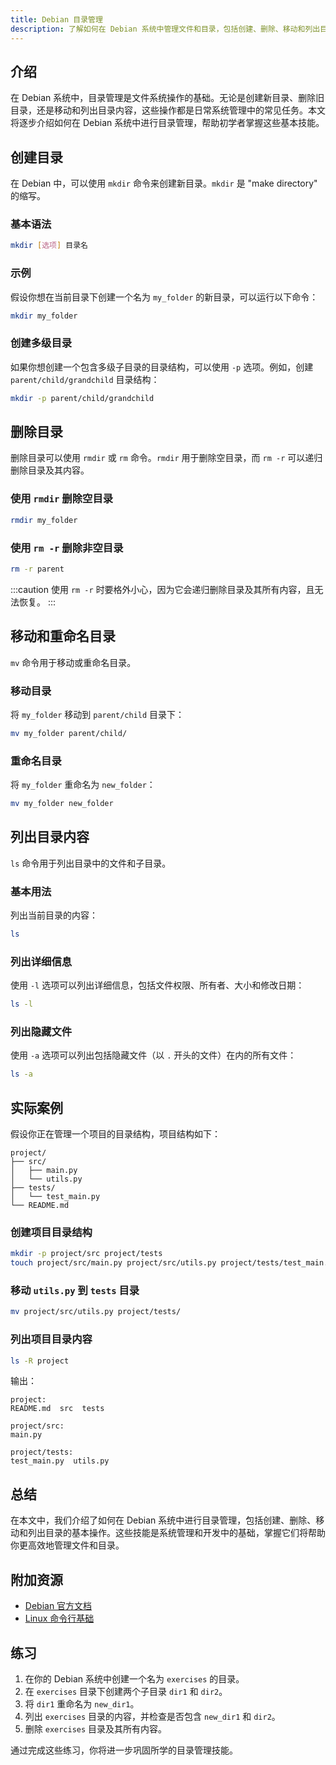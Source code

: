 ```yaml
---
title: Debian 目录管理
description: 了解如何在 Debian 系统中管理文件和目录，包括创建、删除、移动和列出目录的基本操作。
---
```


## 介绍

在 Debian 系统中，目录管理是文件系统操作的基础。无论是创建新目录、删除旧目录，还是移动和列出目录内容，这些操作都是日常系统管理中的常见任务。本文将逐步介绍如何在 Debian 系统中进行目录管理，帮助初学者掌握这些基本技能。

## 创建目录

在 Debian 中，可以使用 `mkdir` 命令来创建新目录。`mkdir` 是 "make directory" 的缩写。

### 基本语法

```bash
mkdir [选项] 目录名
```

### 示例

假设你想在当前目录下创建一个名为 `my_folder` 的新目录，可以运行以下命令：

```bash
mkdir my_folder
```

### 创建多级目录

如果你想创建一个包含多级子目录的目录结构，可以使用 `-p` 选项。例如，创建 `parent/child/grandchild` 目录结构：

```bash
mkdir -p parent/child/grandchild
```

## 删除目录

删除目录可以使用 `rmdir` 或 `rm` 命令。`rmdir` 用于删除空目录，而 `rm -r` 可以递归删除目录及其内容。

### 使用 `rmdir` 删除空目录

```bash
rmdir my_folder
```

### 使用 `rm -r` 删除非空目录

```bash
rm -r parent
```

:::caution
使用 `rm -r` 时要格外小心，因为它会递归删除目录及其所有内容，且无法恢复。
:::

## 移动和重命名目录

`mv` 命令用于移动或重命名目录。

### 移动目录

将 `my_folder` 移动到 `parent/child` 目录下：

```bash
mv my_folder parent/child/
```

### 重命名目录

将 `my_folder` 重命名为 `new_folder`：

```bash
mv my_folder new_folder
```

## 列出目录内容

`ls` 命令用于列出目录中的文件和子目录。

### 基本用法

列出当前目录的内容：

```bash
ls
```

### 列出详细信息

使用 `-l` 选项可以列出详细信息，包括文件权限、所有者、大小和修改日期：

```bash
ls -l
```

### 列出隐藏文件

使用 `-a` 选项可以列出包括隐藏文件（以 `.` 开头的文件）在内的所有文件：

```bash
ls -a
```

## 实际案例

假设你正在管理一个项目的目录结构，项目结构如下：

```
project/
├── src/
│   ├── main.py
│   └── utils.py
├── tests/
│   └── test_main.py
└── README.md
```

### 创建项目目录结构

```bash
mkdir -p project/src project/tests
touch project/src/main.py project/src/utils.py project/tests/test_main.py project/README.md
```

### 移动 `utils.py` 到 `tests` 目录

```bash
mv project/src/utils.py project/tests/
```

### 列出项目目录内容

```bash
ls -R project
```

输出：

```
project:
README.md  src  tests

project/src:
main.py

project/tests:
test_main.py  utils.py
```

## 总结

在本文中，我们介绍了如何在 Debian 系统中进行目录管理，包括创建、删除、移动和列出目录的基本操作。这些技能是系统管理和开发中的基础，掌握它们将帮助你更高效地管理文件和目录。

## 附加资源

- [Debian 官方文档](https://www.debian.org/doc/)
- [Linux 命令行基础](https://linuxcommand.org/)

## 练习

1. 在你的 Debian 系统中创建一个名为 `exercises` 的目录。
2. 在 `exercises` 目录下创建两个子目录 `dir1` 和 `dir2`。
3. 将 `dir1` 重命名为 `new_dir1`。
4. 列出 `exercises` 目录的内容，并检查是否包含 `new_dir1` 和 `dir2`。
5. 删除 `exercises` 目录及其所有内容。

通过完成这些练习，你将进一步巩固所学的目录管理技能。